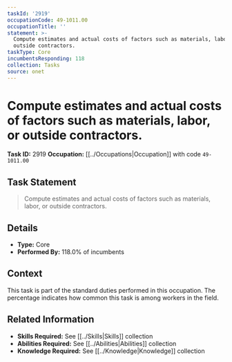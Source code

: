 ```yaml
---
taskId: '2919'
occupationCode: 49-1011.00
occupationTitle: ''
statement: >-
  Compute estimates and actual costs of factors such as materials, labor, or
  outside contractors.
taskType: Core
incumbentsResponding: 118
collection: Tasks
source: onet
---
```

# Compute estimates and actual costs of factors such as materials, labor, or outside contractors.

**Task ID:** 2919
**Occupation:** [[../Occupations|Occupation]] with code `49-1011.00`

## Task Statement

> Compute estimates and actual costs of factors such as materials, labor, or outside contractors.

## Details

- **Type:** Core
- **Performed By:** 118.0% of incumbents

## Context

This task is part of the standard duties performed in this occupation. The percentage indicates how common this task is among workers in the field.

## Related Information

- **Skills Required:** See [[../Skills|Skills]] collection
- **Abilities Required:** See [[../Abilities|Abilities]] collection
- **Knowledge Required:** See [[../Knowledge|Knowledge]] collection
